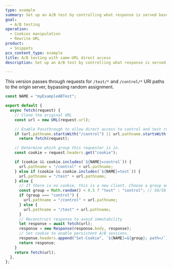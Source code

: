 ```yaml
---
type: example
summary: Set up an A/B test by controlling what response is served based on cookies.
goal:
  - A/B testing
operation:
  - Cookies manipulation
  - Rewrite URL
product:
  - Snippets
pcx_content_type: example
title: A/B testing with same-URL direct access
description: Set up an A/B test by controlling what response is served based on cookies.

---
```


This version passes through requests for `/test/*` and `/control/*` URI paths to the origin server, bypassing random assignment.

```js
const NAME = "myExampleABTest";

export default {
  async fetch(request) {
    // Clone the original URL
    const url = new URL(request.url);

    // Enable Passthrough to allow direct access to control and test routes.
    if (url.pathname.startsWith("/control") || url.pathname.startsWith("/test"))
      return fetch(request);

    // Determine which group this requester is in.
    const cookie = request.headers.get("cookie");

    if (cookie && cookie.includes(`${NAME}=control`)) {
      url.pathname = "/control" + url.pathname;
    } else if (cookie && cookie.includes(`${NAME}=test`)) {
      url.pathname = "/test" + url.pathname;
    } else {
      // If there is no cookie, this is a new client. Choose a group and set the cookie.
      const group = Math.random() < 0.5 ? "test" : "control"; // 50/50 split
      if (group === "control") {
        url.pathname = "/control" + url.pathname;
      } else {
        url.pathname = "/test" + url.pathname;
      }
      // Reconstruct response to avoid immutability
      let response = await fetch(url);
      response = new Response(response.body, response);
      // Set cookie to enable persistent A/B sessions.
      response.headers.append("Set-Cookie", `${NAME}=${group}; path=/`);
      return response;
    }
    return fetch(url);
  },
};
```
